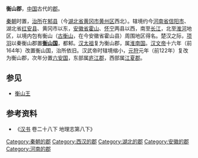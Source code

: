 {{Dablink|关春秋战国时的小国衡山国，参见“[[橫山國|橫山國]]”，关于隋朝时在今湖南省设置的衡山郡，参见“[[衡山郡_(隋朝)|衡山郡 (隋朝)]]”。}}
'''衡山郡'''，[[中国|中国]]古代的[[郡|郡]]。

[[秦朝|秦朝]]时置，[[治所|治所]]在[[邾县|邾县]]（今[[湖北省|湖北省]][[黄冈市|黄冈市]][[黄州区|黄州区]]西北）。辖境约今[[河南省|河南省]][[信阳市|信阳市]]、湖北省[[红安县|红安县]]、黄冈市以东，[[安徽省|安徽省]][[霍山县|霍山]]、[[怀宁县|怀宁]]两县以西，南至[[长江|长江]]，北至[[淮河|淮河]]地区，以境内包有衡山（[[天柱山|古衡山]]，在今安徽省霍山县）周围地区得名。楚汉之际，[[项羽|项羽]]以秦衡山郡置'''[[衡山国|衡山国]]'''，都邾。[[汉太祖|汉太祖]]复为衡山郡，属[[淮南国|淮南国]]。[[汉文帝|汉文帝]]十六年（前164年）改置衡山国，治所依旧。汉武帝时辖境缩小，[[元狩|元狩]]元年（前122年）复改为衡山郡，次年分置[[六安国|六安国]]，东部属[[庐江郡|庐江郡]]，西部属[[江夏郡|江夏郡]]。

==参见==
*[[衡山王|衡山王]]

== 参考资料 ==
*《[[汉书|汉书]] 卷二十八下 地理志第八下》

{{秦朝行政區劃|nocat}}
{{西汉行政区划|nocat}}
{{DEFAULTSORT:H}}
[[Category:秦朝的郡|Category:秦朝的郡]]
[[Category:西汉的郡|Category:西汉的郡]]
[[Category:湖北的郡|Category:湖北的郡]]
[[Category:安徽的郡|Category:安徽的郡]]
[[Category:河南的郡|Category:河南的郡]]